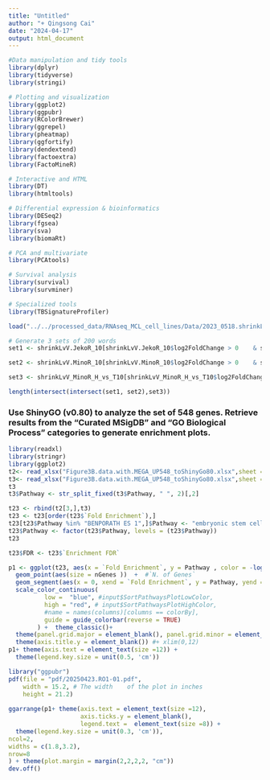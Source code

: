 ---
title: "Untitled"
author: "+ Qingsong Cai"
date: "2024-04-17"
output: html_document
---


```{r, warning=FALSE, message=FALSE}
#Data manipulation and tidy tools
library(dplyr)
library(tidyverse)
library(stringi)

# Plotting and visualization
library(ggplot2)
library(ggpubr)
library(RColorBrewer)
library(ggrepel)
library(pheatmap)
library(ggfortify)
library(dendextend)
library(factoextra)
library(FactoMineR)

# Interactive and HTML
library(DT)
library(htmltools)

# Differential expression & bioinformatics
library(DESeq2)
library(fgsea)
library(sva)
library(biomaRt)

# PCA and multivariate
library(PCAtools)

# Survival analysis
library(survival)
library(survminer)

# Specialized tools
library(TBSignatureProfiler)
```

```{r}
load("../../processed_data/RNAseq_MCL_cell_lines/Data/2023_0518.shrinkLvV.rdata")
```


```{r}
# Generate 3 sets of 200 words
set1 <- shrinkLvV.JekoR_10[shrinkLvV.JekoR_10$log2FoldChange > 0    & shrinkLvV.JekoR_10$padj < 0.01  & !is.na(shrinkLvV.JekoR_10$padj),  ]$Symbol

set2 <- shrinkLvV.MinoR_10[shrinkLvV.MinoR_10$log2FoldChange > 0    & shrinkLvV.MinoR_10$padj < 0.01 & !is.na(shrinkLvV.MinoR_10$padj),  ]$Symbol

set3 <- shrinkLvV_MinoR_H_vs_T10[shrinkLvV_MinoR_H_vs_T10$log2FoldChange < 0        &   shrinkLvV_MinoR_H_vs_T10$padj < 0.01 & !is.na(shrinkLvV_MinoR_H_vs_T10$padj) ,  ]$Symbol

length(intersect(intersect(set1, set2),set3))
```


### Use ShinyGO (v0.80) to analyze the set of 548 genes. Retrieve results from the “Curated MSigDB” and “GO Biological Process” categories to generate enrichment plots.

```{r}
library(readxl)
library(stringr)
library(ggplot2)
t2<- read_xlsx("Figure3B.data.with.MEGA_UP548_toShinyGo80.xlsx",sheet = "Curated.MSigDB80")[1:9,]
t3<- read_xlsx("Figure3B.data.with.MEGA_UP548_toShinyGo80.xlsx",sheet = "GO Biological Process80")[1:9,]#
t3
t3$Pathway <- str_split_fixed(t3$Pathway, " ", 2)[,2]
```

```{r}
t23 <- rbind(t2[3,],t3)
t23 <- t23[order(t23$`Fold Enrichment`),]
t23[t23$Pathway %in% "BENPORATH ES 1",]$Pathway <- "embryonic stem cell"
t23$Pathway <- factor(t23$Pathway, levels = (t23$Pathway))
t23

t23$FDR <- t23$`Enrichment FDR`
```

```{r, fig.height=3, fig.width=5}
p1 <- ggplot(t23, aes(x = `Fold Enrichment`, y = Pathway , color = -log10(FDR) )) +
  geom_point(aes(size = nGenes ))  +  #`N. of Genes`
  geom_segment(aes(x = 0, xend = `Fold Enrichment`, y = Pathway, yend = Pathway ))  + 
  scale_color_continuous(
          low =  "blue", #input$SortPathwaysPlotLowColor,
          high = "red", # input$SortPathwaysPlotHighColor,
          #name = names(columns)[columns == colorBy],
          guide = guide_colorbar(reverse = TRUE)
        ) +  theme_classic()+  
  theme(panel.grid.major = element_blank(), panel.grid.minor = element_blank()) +
  theme(axis.title.y = element_blank()) #+ xlim(0,12)
p1+ theme(axis.text = element_text(size =12)) +
  theme(legend.key.size = unit(0.5, 'cm'))
```



```{r, fig.width =10, fig.height =10} 
library("ggpubr")
pdf(file = "pdf/20250423.RO1-01.pdf",
    width = 15.2, # The width    of the plot in inches
    height = 21.2)
 
ggarrange(p1+ theme(axis.text = element_text(size =12), 
                    axis.ticks.y = element_blank(),
                    legend.text =  element_text(size =8)) +
  theme(legend.key.size = unit(0.3, 'cm')),
ncol=2, 
widths = c(1.8,3.2),
nrow=8 
) + theme(plot.margin = margin(2,2,2,2, "cm"))
dev.off()
```



